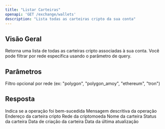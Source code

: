 ```yaml
---
title: "Listar Carteiras"
openapi: 'GET /exchange/wallets'
description: "Lista todas as carteiras cripto da sua conta"
---
```


## Visão Geral

Retorna uma lista de todas as carteiras cripto associadas à sua conta. Você pode filtrar por rede específica usando o parâmetro de query.

## Parâmetros

<ParamField path="query" type="object">
  <ParamField path="network" type="string">
    Filtro opcional por rede (ex: "polygon", "polygon_amoy", "ethereum", "tron")
  </ParamField>
</ParamField>

## Resposta

<ResponseField name="success" type="boolean">
  Indica se a operação foi bem-sucedida
</ResponseField>

<ResponseField name="message" type="string">
  Mensagem descritiva da operação
</ResponseField>

<ResponseField name="data" type="array">
  <ResponseField name="address" type="string">
    Endereço da carteira cripto
  </ResponseField>

  <ResponseField name="network" type="string">
    Rede da criptomoeda
  </ResponseField>

  <ResponseField name="name" type="string">
    Nome da carteira
  </ResponseField>

  <ResponseField name="status" type="string">
    Status da carteira
  </ResponseField>

  <ResponseField name="createdAt" type="string" format="date-time">
    Data de criação da carteira
  </ResponseField>

  <ResponseField name="updatedAt" type="string" format="date-time">
    Data da última atualização
  </ResponseField>
</ResponseField>

